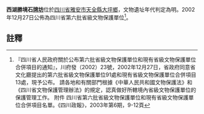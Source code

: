 {{msg:四川省文物保護單位
|名稱 = 西湖勝境石[[牌坊|牌坊]]
|編號 = 64
|圖片 = 
|級別 = S6
|分類 = 
|時代 = [[明代|明代]]
|地点 = [[四川省|四川省]][[雅安市|雅安市]][[天全縣|天全縣]][[大坪鄉|大坪鄉]]
|坐標 =
|登錄 = 2002年12月27日
}}
'''西湖勝境石[[牌坊|牌坊]]'''位於[[四川省|四川省]][[雅安市|雅安市]][[天全縣|天全縣]][[大坪鄉|大坪鄉]]，文物遺址年代判定為明。2002年12月27日公佈為四川省第六批省級文物保護單位<ref>『四川省人民政府關於公布第六批省級文物保護單位和現有省級文物保護單位合併項目的通知』，川府發（2002）23號，2002年12月27日，省政府同意省文化廳提出的第六批省級文物保護單位91處和現有省級文物保護單位合併項目13處，現予公布。 請各地和有關部門根據《中華人民共和國文物保護法》和《四川省文物保護管理辦法》的規定，認真做好所轄境內省級文物保護單位的保護管理工作。 附件 四川省第六批省級文物保護單位和現有省級文物保護單位合併項目名單。《四川政報》，2003年第6期，9-12頁</ref>。
==註釋==
{{reflist}}
{{文物保護單位小作品}}
